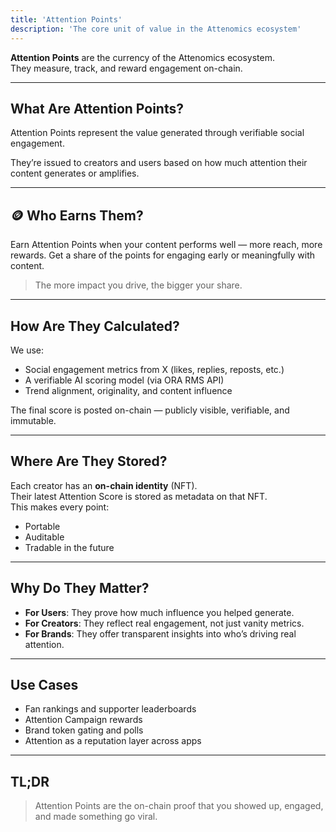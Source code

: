 ```yaml
---
title: 'Attention Points'
description: 'The core unit of value in the Attenomics ecosystem'
---
```


**Attention Points** are the currency of the Attenomics ecosystem.  
They measure, track, and reward engagement on-chain.

---

## What Are Attention Points?

Attention Points represent the value generated through verifiable social engagement.

They’re issued to creators and users based on how much attention their content generates or amplifies.

---

## 🪙 Who Earns Them?

<CardGroup cols={2}>
  <Card
    title="For Creators"
    icon="trending-up"
  >
    Earn Attention Points when your content performs well — more reach, more rewards.
  </Card>
  <Card
    title="For Users"
    icon="handshake"
  >
    Get a share of the points for engaging early or meaningfully with content.
  </Card>
</CardGroup>


> The more impact you drive, the bigger your share.

---

## How Are They Calculated?

We use:
- Social engagement metrics from X (likes, replies, reposts, etc.)
- A verifiable AI scoring model (via ORA RMS API)
- Trend alignment, originality, and content influence

The final score is posted on-chain — publicly visible, verifiable, and immutable.

---

## Where Are They Stored?

Each creator has an **on-chain identity** (NFT).  
Their latest Attention Score is stored as metadata on that NFT.  
This makes every point:
- Portable  
- Auditable  
- Tradable in the future

---

## Why Do They Matter?

- **For Users**: They prove how much influence you helped generate.  
- **For Creators**: They reflect real engagement, not just vanity metrics.  
- **For Brands**: They offer transparent insights into who’s driving real attention.

---

## Use Cases

- Fan rankings and supporter leaderboards
- Attention Campaign rewards
- Brand token gating and polls
- Attention as a reputation layer across apps

---

## TL;DR

> Attention Points are the on-chain proof that you showed up, engaged, and made something go viral.

